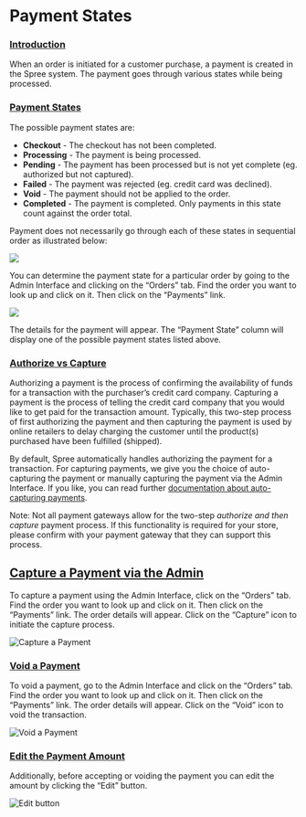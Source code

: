 # Payment States

### [Introduction](payment-states.md#introduction) <a id="introduction"></a>

When an order is initiated for a customer purchase, a payment is created in the Spree system. The payment goes through various states while being processed.

### [Payment States](payment-states.md#payment-states) <a id="payment-states"></a>

The possible payment states are:

* **Checkout** - The checkout has not been completed.
* **Processing** - The payment is being processed.
* **Pending** - The payment has been processed but is not yet complete \(eg. authorized but not captured\).
* **Failed** - The payment was rejected \(eg. credit card was declined\).
* **Void** - The payment should not be applied to the order.
* **Completed** - The payment is completed. Only payments in this state count against the order total.

Payment does not necessarily go through each of these states in sequential order as illustrated below:

![](..//images/payment_flow.jpg)

You can determine the payment state for a particular order by going to the Admin Interface and clicking on the “Orders” tab. Find the order you want to look up and click on it. Then click on the “Payments” link.



![](..//images/zrzut-ekranu-2021-08-19-135155.jpg)

The details for the payment will appear. The “Payment State” column will display one of the possible payment states listed above.

### [Authorize vs Capture](payment-states.md#authorize-vs-capture) <a id="authorize-vs-capture"></a>

Authorizing a payment is the process of confirming the availability of funds for a transaction with the purchaser’s credit card company. Capturing a payment is the process of telling the credit card company that you would like to get paid for the transaction amount. Typically, this two-step process of first authorizing the payment and then capturing the payment is used by online retailers to delay charging the customer until the product\(s\) purchased have been fulfilled \(shipped\).

By default, Spree automatically handles authorizing the payment for a transaction. For capturing payments, we give you the choice of auto-capturing the payment or manually capturing the payment via the Admin Interface. If you like, you can read further [documentation about auto-capturing payments](https://guides.spreecommerce.org/developer/internals/payments.html#auto-capturing).

Note: Not all payment gateways allow for the two-step _authorize and then capture_ payment process. If this functionality is required for your store, please confirm with your payment gateway that they can support this process.

## [Capture a Payment via the Admin](payment-states.md#capture-a-payment-via-the-admin) <a id="capture-a-payment-via-the-admin"></a>

To capture a payment using the Admin Interface, click on the “Orders” tab. Find the order you want to look up and click on it. Then click on the “Payments” link. The order details will appear. Click on the “Capture” icon to initiate the capture process.



![Capture a Payment](https://guides.spreecommerce.org/static/2eb05af81064fdab91c0866dc6428e86/71af9/payment_capture.jpg)

### [Void a Payment](payment-states.md#void-a-payment) <a id="void-a-payment"></a>

To void a payment, go to the Admin Interface and click on the “Orders” tab. Find the order you want to look up and click on it. Then click on the “Payments” link. The order details will appear. Click on the “Void” icon to void the transaction.



![Void a Payment](https://guides.spreecommerce.org/static/928565dcd581c00feeb1a82213d4d2ed/a6e4d/payment_void.jpg)

### [Edit the Payment Amount](payment-states.md#edit-the-payment-amount) <a id="edit-the-payment-amount"></a>

Additionally, before accepting or voiding the payment you can edit the amount by clicking the “Edit” button.



![Edit button](https://guides.spreecommerce.org/static/ebc801987172847707553e402fa5bf98/9eded/payment_edit_button.jpg)

